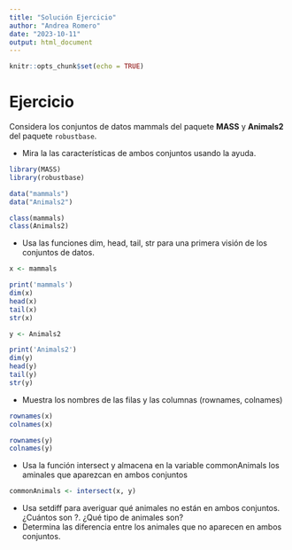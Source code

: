 ```yaml
---
title: "Solución Ejercicio"
author: "Andrea Romero"
date: "2023-10-11"
output: html_document
---
```


```r
knitr::opts_chunk$set(echo = TRUE)
```
# Ejercicio

Considera los conjuntos de datos mammals del paquete **MASS** y **Animals2** del paquete `robustbase`.

  + Mira la las características de ambos conjuntos usando la ayuda.
  

```r
library(MASS)
library(robustbase)

data("mammals")
data("Animals2")

class(mammals)
class(Animals2)
```

  + Usa las funciones dim, head, tail, str para una primera visión de los conjuntos de datos.
  
```r
x <- mammals

print('mammals')
dim(x)
head(x)
tail(x)
str(x)

y <- Animals2

print('Animals2')
dim(y)
head(y)
tail(y)
str(y)
```

  + Muestra los nombres de las filas y las columnas (rownames, colnames)
  
```r
rownames(x)
colnames(x)

rownames(y)
colnames(y)
```

  + Usa la función intersect y almacena en la variable commonAnimals los aminales que aparezcan en ambos conjuntos
  
```r
commonAnimals <- intersect(x, y)
```

  + Usa setdiff para averiguar qué animales no están en ambos conjuntos. ¿Cuántos son ?. ¿Qué tipo de animales son?
  + Determina las diferencia entre los animales que no aparecen en ambos conjuntos.


